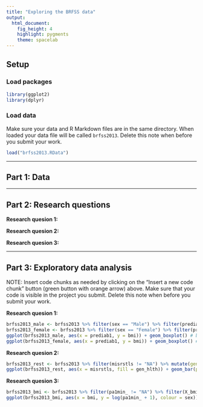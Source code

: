 ```yaml
---
title: "Exploring the BRFSS data"
output: 
  html_document: 
    fig_height: 4
    highlight: pygments
    theme: spacelab
---
```


## Setup

### Load packages

```r
library(ggplot2)
library(dplyr)
```

### Load data

Make sure your data and R Markdown files are in the same directory. When loaded
your data file will be called `brfss2013`. Delete this note when before you submit 
your work. 

```r
load("brfss2013.RData")
```



* * *

## Part 1: Data


* * *

## Part 2: Research questions

**Research quesion 1:** 

**Research quesion 2:** 

**Research quesion 3:** 


* * *

## Part 3: Exploratory data analysis

NOTE: Insert code chunks as needed by clicking on the "Insert a new code chunk" 
button (green button with orange arrow) above. Make sure that your code is visible
in the project you submit. Delete this note when before you submit your work.

**Research quesion 1:**

```r
brfss2013_male <- brfss2013 %>% filter(sex == "Male") %>% filter(prediab1 != "NA") %>% mutate(bmi = X_bmi5 / 100)
brfss2013_female <- brfss2013 %>% filter(sex == "Female") %>% filter(prediab1 != "NA") %>% mutate(bmi = X_bmi5 / 100)
ggplot(brfss2013_male, aes(x = prediab1, y = bmi)) + geom_boxplot() # bmi slightly higher for prediabetes condition
ggplot(brfss2013_female, aes(x = prediab1, y = bmi)) + geom_boxplot() # bmi slightly higher for prediabetes condition
```

**Research quesion 2:**

```r
brfss2013_rest <- brfss2013 %>% filter(misrstls != "NA") %>% mutate(gen_hlth = ifelse(genhlth == "Poor", "Poor", "Good"))
ggplot(brfss2013_rest, aes(x = misrstls, fill = gen_hlth)) + geom_bar(position = "fill") # proportion of people in general good health decreases with time restless
```


**Research quesion 3:**

```r
brfss2013_bmi <- brfss2013 %>% filter(pa1min_ != "NA") %>% filter(X_bmi5 != "NA") %>% mutate(bmi = X_bmi5 / 100)
ggplot(brfss2013_bmi, aes(x = bmi, y = log(pa1min_ + 1), colour = sex)) + geom_point() + scale_colour_brewer(palette="Set1") # as bmi increases the number of total physical activity decreases
```
